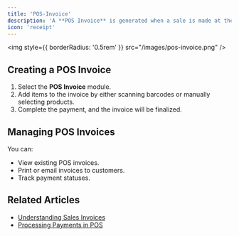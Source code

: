 ```yaml
---
title: 'POS-Invoice'
description: 'A **POS Invoice** is generated when a sale is made at the point of sale. In this section, we cover how to manage POS invoices in ERPNext.'
icon: 'receipt'
---
```


<img
  style={{ borderRadius: '0.5rem' }}
  src="/images/pos-invoice.png"
/>

## Creating a POS Invoice
1. Select the **POS Invoice** module.
2. Add items to the invoice by either scanning barcodes or manually selecting products.
3. Complete the payment, and the invoice will be finalized.

## Managing POS Invoices
You can:
- View existing POS invoices.
- Print or email invoices to customers.
- Track payment statuses.

## Related Articles
- [Understanding Sales Invoices](#)
- [Processing Payments in POS](#)
